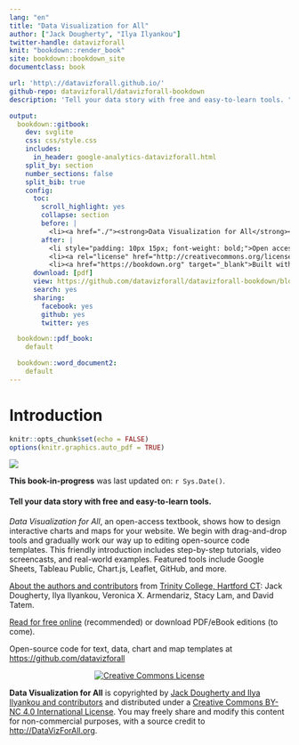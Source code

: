 ```yaml
---
lang: "en"
title: "Data Visualization for All"
author: ["Jack Dougherty", "Ilya Ilyankou"]
twitter-handle: datavizforall
knit: "bookdown::render_book"
site: bookdown::bookdown_site
documentclass: book

url: 'http\://datavizforall.github.io/'
github-repo: datavizforall/datavizforall-bookdown
description: 'Tell your data story with free and easy-to-learn tools. "Data Visualization for All," an open-access textbook, shows how to design interactive charts and maps for your website. We begin with drag-and-drop tools and gradually work our way up to editing open-source code templates. This friendly introduction includes step-by-step tutorials, video screencasts, and real-world examples. Featured tools include Google Sheets, Tableau Public, Chart.js, Leaflet, GitHub, and more.'

output:
  bookdown::gitbook:
    dev: svglite
    css: css/style.css
    includes:
      in_header: google-analytics-datavizforall.html
    split_by: section
    number_sections: false
    split_bib: true
    config:
      toc:
        scroll_highlight: yes
        collapse: section
        before: |
          <li><a href="./"><strong>Data Visualization for All</strong><br>by Jack Dougherty & Ilya Ilyankou</a></li>
        after: |
          <li style="padding: 10px 15px; font-weight: bold;">Open access book-in-progress</li>
          <li><a rel="license" href="http://creativecommons.org/licenses/by-nc-sa/4.0/"><img alt="Creative Commons License" style="border-width:0" src="https://i.creativecommons.org/l/by-nc-sa/4.0/88x31.png" /></a></li>
          <li><a href="https://bookdown.org" target="_blank">Built with Bookdown + RStudio</a></li>
      download: [pdf]
      view: https://github.com/datavizforall/datavizforall-bookdown/blob/master/%s
      search: yes
      sharing:
        facebook: yes
        github: yes
        twitter: yes

  bookdown::pdf_book:
    default

  bookdown::word_document2:
    default
---
```

# Introduction {-}
<!-- R global options: R chunk images display without code (no echo); show PDF image over JPG/PNG when available -->
```r
knitr::opts_chunk$set(echo = FALSE)
options(knitr.graphics.auto_pdf = TRUE)
```
![ ](images/0-introduction/cover-400wide.jpg)

**This book-in-progress** was last updated on: `r Sys.Date()`.

#### Tell your data story with free and easy-to-learn tools. {-}

*Data Visualization for All*, an open-access textbook, shows how to design interactive charts and maps for your website. We begin with drag-and-drop tools and gradually work our way up to editing open-source code templates. This friendly introduction includes step-by-step tutorials, video screencasts, and real-world examples. Featured tools include Google Sheets, Tableau Public, Chart.js, Leaflet, GitHub, and more.

[About the authors and contributors](authors) from [Trinity College, Hartford CT](http://www.trincoll.edu): Jack Dougherty, Ilya Ilyankou, Veronica X. Armendariz, Stacy Lam, and David Tatem.

[Read for free online](https://datavizforall.org) (recommended) or download PDF/eBook editions (to come).

Open-source code for text, data, chart and map templates at <https://github.com/datavizforall>

<div style="text-align:center">
<a rel="license" href="http://creativecommons.org/licenses/by-nc/4.0/">
  <img alt="Creative Commons License" style="border-width:0" src="https://licensebuttons.net/l/by-nc/4.0/88x31.png" />
</a></div>
<div style="text-align:left">
<strong>Data Visualization for All</strong> is copyrighted
by <a href="https://datavizforall.org/authors">Jack Dougherty and Ilya Ilyankou and contributors</a>
and distributed under a <a rel="license" href="http://creativecommons.org/licenses/by-nc/4.0/">Creative Commons BY-NC 4.0 International License</a>.
You may freely share and modify this content for non-commercial purposes, with a source credit to <a href="http://DataVizForAll.org">http://DataVizForAll.org</a>.
